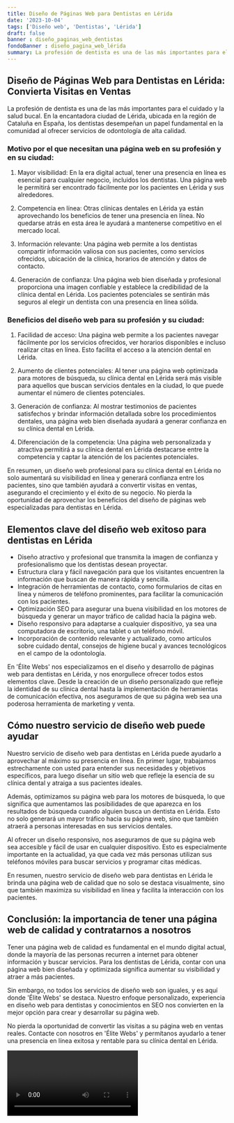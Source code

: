 ```yaml
---
title: Diseño de Páginas Web para Dentistas en Lérida
date: '2023-10-04'
tags: ['Diseño web', 'Dentistas', 'Lérida']
draft: false
banner : diseño_paginas_web_dentistas
fondoBanner : diseño_pagina_web_lérida
summary: La profesión de dentista es una de las más importantes para el cuidado y la salud bucal. En la encantadora ciudad de Lérida, ubicada en la región de Cataluña en España, los dentistas desempeñan un papel fundamental en la comunidad al ofrecer servicios de odontología de alta calidad. 
---
```


## Diseño de Páginas Web para Dentistas en Lérida: Convierta Visitas en Ventas

La profesión de dentista es una de las más importantes para el cuidado y la salud bucal. En la encantadora ciudad de Lérida, ubicada en la región de Cataluña en España, los dentistas desempeñan un papel fundamental en la comunidad al ofrecer servicios de odontología de alta calidad. 

### Motivo por el que necesitan una página web en su profesión y en su ciudad:

1. Mayor visibilidad: En la era digital actual, tener una presencia en línea es esencial para cualquier negocio, incluidos los dentistas. Una página web le permitirá ser encontrado fácilmente por los pacientes en Lérida y sus alrededores.

2. Competencia en línea: Otras clínicas dentales en Lérida ya están aprovechando los beneficios de tener una presencia en línea. No quedarse atrás en esta área le ayudará a mantenerse competitivo en el mercado local.

3. Información relevante: Una página web permite a los dentistas compartir información valiosa con sus pacientes, como servicios ofrecidos, ubicación de la clínica, horarios de atención y datos de contacto.

4. Generación de confianza: Una página web bien diseñada y profesional proporciona una imagen confiable y establece la credibilidad de la clínica dental en Lérida. Los pacientes potenciales se sentirán más seguros al elegir un dentista con una presencia en línea sólida.

### Beneficios del diseño web para su profesión y su ciudad:

1. Facilidad de acceso: Una página web permite a los pacientes navegar fácilmente por los servicios ofrecidos, ver horarios disponibles e incluso realizar citas en línea. Esto facilita el acceso a la atención dental en Lérida.

2. Aumento de clientes potenciales: Al tener una página web optimizada para motores de búsqueda, su clínica dental en Lérida será más visible para aquellos que buscan servicios dentales en la ciudad, lo que puede aumentar el número de clientes potenciales.

3. Generación de confianza: Al mostrar testimonios de pacientes satisfechos y brindar información detallada sobre los procedimientos dentales, una página web bien diseñada ayudará a generar confianza en su clínica dental en Lérida.

4. Diferenciación de la competencia: Una página web personalizada y atractiva permitirá a su clínica dental en Lérida destacarse entre la competencia y captar la atención de los pacientes potenciales.

En resumen, un diseño web profesional para su clínica dental en Lérida no solo aumentará su visibilidad en línea y generará confianza entre los pacientes, sino que también ayudará a convertir visitas en ventas, asegurando el crecimiento y el éxito de su negocio. No pierda la oportunidad de aprovechar los beneficios del diseño de páginas web especializadas para dentistas en Lérida.

<GifSeo />

<Cta />

## Elementos clave del diseño web exitoso para dentistas en Lérida

- Diseño atractivo y profesional que transmita la imagen de confianza y profesionalismo que los dentistas desean proyectar.
- Estructura clara y fácil navegación para que los visitantes encuentren la información que buscan de manera rápida y sencilla.
- Integración de herramientas de contacto, como formularios de citas en línea y números de teléfono prominentes, para facilitar la comunicación con los pacientes.
- Optimización SEO para asegurar una buena visibilidad en los motores de búsqueda y generar un mayor tráfico de calidad hacia la página web.
- Diseño responsivo para adaptarse a cualquier dispositivo, ya sea una computadora de escritorio, una tablet o un teléfono móvil.
- Incorporación de contenido relevante y actualizado, como artículos sobre cuidado dental, consejos de higiene bucal y avances tecnológicos en el campo de la odontología.

En 'Élite Webs' nos especializamos en el diseño y desarrollo de páginas web para dentistas en Lérida, y nos enorgullece ofrecer todos estos elementos clave. Desde la creación de un diseño personalizado que refleje la identidad de su clínica dental hasta la implementación de herramientas de comunicación efectiva, nos aseguramos de que su página web sea una poderosa herramienta de marketing y venta.

## Cómo nuestro servicio de diseño web puede ayudar

Nuestro servicio de diseño web para dentistas en Lérida puede ayudarlo a aprovechar al máximo su presencia en línea. En primer lugar, trabajamos estrechamente con usted para entender sus necesidades y objetivos específicos, para luego diseñar un sitio web que refleje la esencia de su clínica dental y atraiga a sus pacientes ideales.

Además, optimizamos su página web para los motores de búsqueda, lo que significa que aumentamos las posibilidades de que aparezca en los resultados de búsqueda cuando alguien busca un dentista en Lérida. Esto no solo generará un mayor tráfico hacia su página web, sino que también atraerá a personas interesadas en sus servicios dentales.

Al ofrecer un diseño responsivo, nos aseguramos de que su página web sea accesible y fácil de usar en cualquier dispositivo. Esto es especialmente importante en la actualidad, ya que cada vez más personas utilizan sus teléfonos móviles para buscar servicios y programar citas médicas.

En resumen, nuestro servicio de diseño web para dentistas en Lérida le brinda una página web de calidad que no solo se destaca visualmente, sino que también maximiza su visibilidad en línea y facilita la interacción con los pacientes.

## Conclusión: la importancia de tener una página web de calidad y contratarnos a nosotros

Tener una página web de calidad es fundamental en el mundo digital actual, donde la mayoría de las personas recurren a internet para obtener información y buscar servicios. Para los dentistas de Lérida, contar con una página web bien diseñada y optimizada significa aumentar su visibilidad y atraer a más pacientes.

Sin embargo, no todos los servicios de diseño web son iguales, y es aquí donde 'Élite Webs' se destaca. Nuestro enfoque personalizado, experiencia en diseño web para dentistas y conocimientos en SEO nos convierten en la mejor opción para crear y desarrollar su página web.

No pierda la oportunidad de convertir las visitas a su página web en ventas reales. Contacte con nosotros en 'Élite Webs' y permítanos ayudarlo a tener una presencia en línea exitosa y rentable para su clínica dental en Lérida.

<Video />

<CtaBot job='Dentistas' city='Lérida'/>

<Gmaps query='Lérida+españa+maps' />
